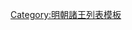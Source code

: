 {{ming|title=明朝懷安國諸王|ed=懷安國|head=[[正德 (明朝)|正德]]十一年（[[1516年]]）封。|
{{ming/title}}
{{ming/list|懷安莊惠王|[[朱厚熑]]|朱祐樒、嫡二子|[[1516年]]—[[1578年]]|正德十一年封。[[萬曆]]六年薨。}}
{{ming/list|懷安溫穆王|[[朱載垌]]|朱厚熑、庶一子|[[1583年]]—[[1603年]]|萬曆十一年襲封。三十一年薨。}}
{{ming/list|懷安懷安王|[[朱翊鑕]]|朱載垌、嫡一子|[[1606年]]—[[1621年]]前|萬曆十六年封[[长子 (封号)|長子]]。三十四年襲封，薨。}}
{{ming/list|懷安王|[[朱常㶄]]|朱翊鑕、嫡一子|追封|萬曆三十年封[[长孙 (封号)|長孫]]。三十六年封長子，未襲，卒。以子[[朱由札|由札]]襲封，追封王。}}
{{ming/list|懷安王|[[朱由札]]|朱常㶄、嫡一子|[[1621年]]—[[1645年]]|萬曆中封長孫。[[天启 (明朝)|天啟]]元年襲封。[[隆武]]元年九月降[[清朝|清]]。}}
}}<noinclude>
[[Category:明朝諸王列表模板]]
</noinclude>